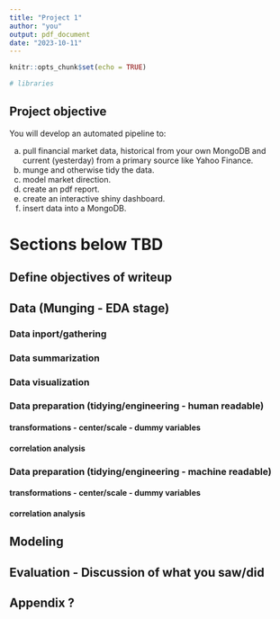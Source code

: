 ```yaml
---
title: "Project 1"
author: "you"
output: pdf_document
date: "2023-10-11"
---
```


```r
knitr::opts_chunk$set(echo = TRUE)
```

```r
# libraries
```

## Project objective

You will develop an automated pipeline to:  

a) pull financial market data, historical from your own MongoDB and current (yesterday) from a primary source like Yahoo Finance. 
b) munge and otherwise tidy the data. 
c) model market direction. 
d) create an pdf report. 
e) create an interactive shiny dashboard. 
f) insert data into a MongoDB. 



# Sections below TBD
## Define objectives of writeup


## Data (Munging - EDA stage)

### Data inport/gathering

### Data summarization

### Data visualization 

### Data preparation (tidying/engineering - human readable)

#### transformations - center/scale - dummy variables

#### correlation analysis

### Data preparation (tidying/engineering - machine readable)

#### transformations - center/scale - dummy variables

#### correlation analysis

## Modeling

## Evaluation - Discussion of what you saw/did

## Appendix ?
